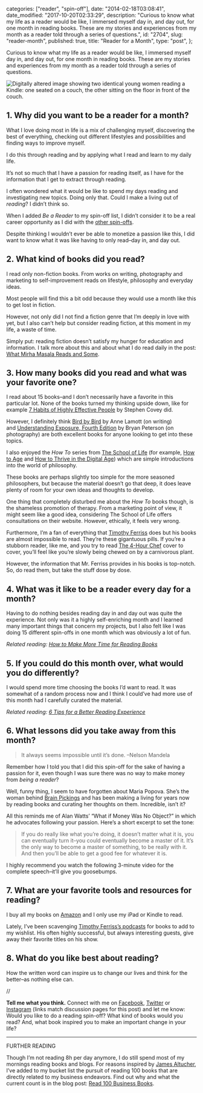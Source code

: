 
  categories: ["reader", "spin-off"],
  date: "2014-02-18T03:08:41",
  date_modified: "2017-10-20T02:33:29",
  description:
    "Curious to know what my life as a reader would be like, I immersed myself day in, and day out, for one month in reading books. These are my stories and experiences from my month as a reader told through a series of questions.",
  id: "2704",
  slug: "reader-month",
  published: true,
  title: "Reader for a Month",
  type: "post",
};


Curious to know what my life as a reader would be like, I immersed myself day in, and day out, for one month in reading books. These are my stories and experiences from my month as a reader told through a series of questions.

![Digitally altered image showing two identical young women reading a Kindle: one seated on a couch, the other sitting on the floor in front of the couch.](/pages/tsop/posts/reader-month/women-kindle-couch_1.jpg)

## 1. Why did you want to be a reader for a month?

What I love doing most in life is a mix of challenging myself, discovering the best of everything, checking out different lifestyles and possibilities and finding ways to improve myself.

I do this through reading and by applying what I read and learn to my daily life.

It’s not so much that I have a passion for reading itself, as I have for the information that I get to extract through reading.

I often wondered what it would be like to spend my days reading and investigating new topics. Doing only that. Could I make a living out of _reading_? I didn’t think so.

When I added _Be a Reader_ to my spin-off list, I didn’t consider it to be a real career opportunity as I did with the [other spin-offs](/tsop).

Despite thinking I wouldn’t ever be able to monetize a passion like this, I did want to know what it was like having to only read–day in, and day out.

## 2. What kind of books did you read?

I read only non-fiction books. From works on writing, photography and marketing to self-improvement reads on lifestyle, philosophy and everyday ideas.

Most people will find this a bit odd because they would use a month like this to get lost in fiction.

However, not only did I not find a fiction genre that I’m deeply in love with yet, but I also can’t help but consider reading fiction, at this moment in my life, a waste of time.

Simply put: reading fiction doesn’t satisfy my hunger for education and information. I talk more about this and about what I do read daily in the post: [What Mirha Masala Reads and Some](/tsop/posts/reading-habits/).

## 3. How many books did you read and what was your favorite one?

I read about 15 books–and I don’t necessarily have a favorite in this particular lot. None of the books turned my thinking upside down, like for example [7 Habits of Highly Effective People](http://amzn.to/1G0z35N) by Stephen Covey did.

However, I definitely think [Bird by Bird](/tsop/posts/read-business-books#1-bird-by-bird) by Anne Lamott (on writing) and [Understanding Exposure, Fourth Edition](/tsop/posts/read-business-books#24-understanding-exposure-fourth-edition) by Bryan Peterson (on photography) are both excellent books for anyone looking to get into these topics.

I also enjoyed the *How To* series from [The School of Life](http://www.theschooloflife.com/) (for example, [How to Age](http://amzn.to/1wqfCLf) and [How to Thrive in the Digital Age](http://amzn.to/1wqfPxP)) which are simple introductions into the world of philosophy.

These books are perhaps slightly too simple for the more seasoned philosophers, but because the material doesn’t go that deep, it does leave plenty of room for your own ideas and thoughts to develop.

One thing that completely disturbed me about the *How To* books though, is the shameless promotion of therapy. From a marketing point of view, it might seem like a good idea, considering The School of Life offers consultations on their website. However, ethically, it feels very wrong.

Furthermore, I’m a fan of everything that [Timothy Ferriss](http://fourhourworkweek.com/blog/) does but his books are almost impossible to read. They’re these gigantuous pills. If you’re a stubborn reader, like me, and you try to read [The 4-Hour Chef](http://amzn.to/17DxEmX) cover to cover, you’ll feel like you’re slowly being chewed on by a carnivorous plant.

However, the information that Mr. Ferriss provides in his books is top-notch. So, do read them, but take the stuff dose by dose.

## 4. What was it like to be a reader every day for a month?

Having to do nothing besides reading day in and day out was quite the experience. Not only was it a highly self-enriching month and I learned many important things that concern my projects, but I also felt like I was doing 15 different spin-offs in one month which was obviously a lot of fun.

_Related reading: [How to Make More Time for Reading Books](/tsop/posts/reading-time/)_

## 5. If you could do this month over, what would you do differently?

I would spend more time choosing the books I’d want to read. It was somewhat of a random process now and I think I could’ve had more use of this month had I carefully curated the material.

_Related reading: [6 Tips for a Better Reading Experience](/tsop/posts/reading-tips/)_

## 6. What lessons did you take away from this month?

> It always seems impossible until it’s done. –Nelson Mandela

Remember how I told you that I did this spin-off for the sake of having a passion for it, even though I was sure there was no way to make money from _being a reader_?

Well, funny thing, I seem to have forgotten about Maria Popova. She’s the woman behind [Brain Pickings](http://www.brainpickings.org) and has been making a living for years now by reading books and curating her thoughts on them. Incredible, isn’t it?

All this reminds me of Alan Watts’ “What if Money Was No Object?” in which he advocates following your passion. Here’s a short excerpt to set the tone:

> If you do really like what you’re doing, it doesn’t matter what it is, you can eventually turn it–you could eventually become a master of it. It’s the only way to become a master of something, to be really with it. And then you’ll be able to get a good fee for whatever it is.

I highly recommend you watch the following 3-minute video for the complete speech–it’ll give you goosebumps.

## 7. What are your favorite tools and resources for reading?

I buy all my books on [Amazon](http://www.amazon.com) and I only use my iPad or Kindle to read.

Lately, I’ve been scavenging [Timothy Ferriss’s podcasts](http://fourhourworkweek.com/podcast/) for books to add to my wishlist. His often highly successful, but always interesting guests, give away their favorite titles on his show.

## 8. What do you like best about reading?

How the written word can inspire us to change our lives and think for the better–as nothing else can.

//

**Tell me what you think.** Connect with me on [Facebook](https://www.facebook.com/thespinoffproject/photos/a.909992835699269.1073741836.443190319046192/907755475923005/), [Twitter](https://twitter.com/mirhamasala/status/573819333488570368/) or [Instagram](https://instagram.com/p/z9i3bHEyNa/) (links match discussion pages for this post) and let me know: Would you like to do a reading spin-off? What kind of books would you read? And, what book inspired you to make an important change in your life?

---

FURTHER READING

Though I’m not reading 8h per day anymore, I do still spend most of my mornings reading books and blogs. For reasons inspired by [James Altucher](http://www.jamesaltucher.com), I’ve added to my bucket list the pursuit of reading 100 books that are directly related to my business endeavors. Find out why and what the current count is in the blog post: [Read 100 Business Books](/tsop/posts/read-business-books/).
